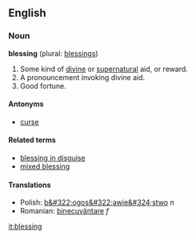 ==English==

===Noun===
'''blessing''' (plural: [[blessings]])

#Some kind of [[divine]] or [[supernatural]] aid, or reward.
#A pronouncement invoking divine aid.
#Good fortune.

====Antonyms====
*[[curse]]

====Related terms====
*[[blessing in disguise]]
*[[mixed blessing]]

====Translations====
*Polish: [[b&#322;ogos&#322;awie&#324;stwo]] ''n''
*Romanian: [[binecuvântare]] ''f''

[[it:blessing]]